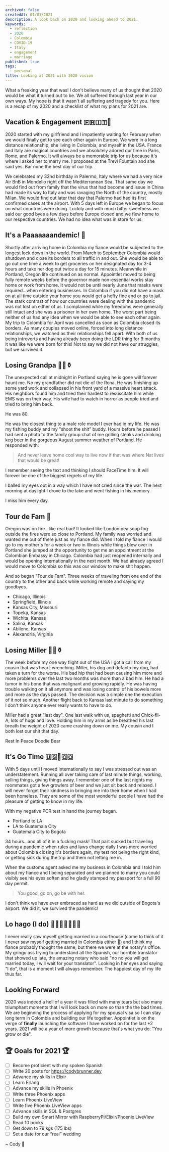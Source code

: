 ```yaml
---
archived: false
createdAt: 01/01/2021
description: A look back on 2020 and looking ahead to 2021.
keywords:
  - reflection
  - 2020
  - Colombia
  - COVID-19
  - Italy
  - engagement
  - marriage
published: true
tags:
  - personal
title: Looking at 2021 with 2020 vision
---
```



What a freaking year that was! I don't believe many of us thought that 2020 would be what it turned out to be. We all suffered through last year in our own ways. My hope is that it wasn't all suffering and tragedy for you. Here is a recap of my 2020 and a checklist of what my plans for 2021 are.

## Vacation & Engagement 🇫🇷🇮🇹💍

2020 started with my girlfriend and I impatiently waiting for February when we would finally get to see each other again in Europe. We were in a long distance relationship, she living in Colombia, and myself in the USA. France and Italy are magical countries and we absolutely adored our time in Paris, Rome, and Palermo. It will always be a memorable trip for us because it's where I asked her to marry me. I proposed at the Trevi Fountain and she said yes. Bar none the best day of our trip.

We celebrated my 32nd birthday in Palermo, Italy where we had a very nice Air BnB in Mondello right off the Mediterranean Sea. That same day we would find out from family that the virus that had become and issue in China had made its way to Italy and was ravaging the North of the country, mostly Milan. We would find out later that day that Palermo had had its first confirmed cases at the airport. With 5 days left in Europe we began to focus on what countries were doing. Luckily and with much bitter sweetness we said our good byes a few days before Europe closed and we flew home to our respective countries. We had no idea what was in store for us.

## It's a Paaaaaaandemic! 🦠

Shortly after arriving home in Colombia my fiance would be subjected to the longest lock down in the world. From March to September Colombia would shutdown and close its borders to all traffic in and out. She would be able to go out one time a week to get groceries on her designated day for 3-4 hours and take her dog out twice a day for 15 minutes. Meanwhile in Portland, Oregon life continued on as normal. Appointlet moved to being fully remote weeks before the governor made non-essential works stay home or work from home. It would not be until nearly June that masks were required...when entering businesses. In Colombia if you did not have a mask on at all time outside your home you would get a hefty fine and or go to jail. The stark contrast of how our countries were dealing with the pandemic was not lost on either of us. I complained while my freedoms were generally still intact and she was a prisoner in her own home. The worst part being neither of us had any idea when we would be able to see each other again. My trip to Colombia for April was cancelled as soon as Colombia closed its borders. As many couples moved online, forced into long distance relationships, we watched as their relationships fell apart. With both of us being introverts and having already been doing the LDR thing for 9 months it was like we were born for this! Not to say we did not have our struggles, but we survived it.

## Losing Grandpa 👴🏻⚱️

The unexpected call at midnight in Portland saying he is gone will forever haunt me. No my grandfather did not die of the Rona. He was finishing up some yard work and collapsed in his front yard of a massive heart attack. His neighbors found him and tried their hardest to resuscitate him while EMS was on their way. His wife had to watch in horror as people tried and tried to bring him back.

He was 80.

He was the closest thing to a male role model I ever had in my life. He was my fishing buddy and my "shoot the shit" buddy. Hours before he passed I had sent a photo to the family group chat of me grilling steaks and drinking keg beer in the gorgeous August summer weather of Portland. He responded with:

> And never leave home cool way to live now if that was where Nat lives that would be great!

I remember seeing the text and thinking I should FaceTime him. It will forever be one of the biggest regrets of my life.

I balled my eyes out in a way which I have not cried since the war. The next morning at daylight I drove to the lake and went fishing in his memory.

I miss him every day.

## Tour de Fam 🛫

Oregon was on fire...like real bad! It looked like London pea soup fog outside the fires were so close to Portland. My family was worried and wanted me out of there just as my fiance did. When I told my fiance I would go to my mother's for a week or two in Illinois while things blew over in Portland she jumped at the opportunity to get me an appointment at the Colombian Embassy in Chicago. Colombia had just reopened internally and would be opening internationally in the next month. We had already agreed I would move to Colombia so this was our window to make shit happen.

And so began "Tour de Fam". Three weeks of traveling from one end of the country to the other and back while working remote and saying my goodbyes.

- Chicago, Illinois
- Springfield, Illinois
- Kansas City, Missouri
- Topeka, Kansas
- Wichita, Kansas
- Salina, Kansas
- Abilene, Kansas
- Alexandria, Virginia

## Losing Miller 🐶🐾⚱️

The week before my one way flight out of the USA I got a call from my cousin that was heart-wrenching. Miller, his dog and defacto my dog, had taken a turn for the worse. His bad hip that had been causing him more and more problems over the last two months was more than a bad him. He had a tumor in his bone that was malignant and growing rapidly. He was having trouble walking on it all anymore and was losing control of his bowels more and more as the days passed. The decision was a simple one the execution of it not so much. Another flight back to Kansas last minute to do something I don't think anyone ever really wants to have to do.

Miller had a great "last day". One last walk with us, spaghetti and Chick-fil-A, lots of hugs and love. Holding him in my arms as he breathed his last breath the weight of 2020 came crashing down on me. My cousin and I both lost our shit that day.

Rest In Peace Doodie Bear

## It's Go Time 🇺🇸🛫🇨🇴

With 5 days until I moved internationally to say I was stressed out was an understatement. Running all over taking care of last minute things, working, selling things, giving things away. I remember one of the last nights my roommates got a few growlers of beer and we just sit back and relaxed. I will never forget their kindness in bringing me into their home when I had been homeless. They are some of the most wonderful people I have had the pleasure of getting to know in my life.

With my negative PCR test in hand the journey began.

- Portland to LA
- LA to Guatemala City
- Guatemala City to Bogota

34 hours...and all of it in a fucking mask! That part sucked but traveling during a pandemic when rules and laws change daily I was more worried about Colombia closing it's borders again, my test not being the right kind, or getting sick during the trip and them not letting me in.

When the customs agent asked me my business in Colombia and I told him about my fiance and I being separated and we planned to marry you could visibly see his eyes soften and he gladly stamped my passport for a full 90 day permit.

> You good, go on, go be with her.

I don't think we have ever embraced as hard as we did outside of Bogota's airport. We did it, we survived the pandemic!

## Lo hago (I do) 🤵🏻‍♂️👰🏼‍♀️💍

I never really saw myself getting married in a courthouse (come to think of it I never saw myself getting married in Colombia either 🤣) and I think my fiance probably thought the same; but there we were at the notary's office. My gringo ass trying to understand all the Spanish, our horrible translator that showed up late, the amazing notary who said "no no you will get married today, I will wait for your translator". Looking in her eyes and saying "I do", that is a moment I will always remember. The happiest day of my life thus far.

## Looking Forward

2020 was indeed a hell of a year it was filled with many tears but also many triumphant moments that I will look back on more so than the the bad times. We are beginning the process of applying for my spousal visa so I can stay long term in Colombia and building our life together. Appointlet is on the verge of **finally** launching the software I have worked on for the last +2 years. 2021 will be a year of more growth because that's what you do: "You grow or die".

## 🏆 Goals for 2021 🏆

- [ ] Become proficient with my spoken Spanish
- [ ] Write 20 posts for https://codybrunner.dev
- [ ] Advance my skills in Elixir
- [ ] Learn Erlang
- [ ] Advance my skills in Phoenix
- [ ] Write three Phoenix apps
- [ ] Learn Phoenix LiveView
- [ ] Write five Phoenix LiveView apps
- [ ] Advance skills in SQL & Postgres
- [ ] Build my own Smart Mirror with RaspberryPi/Elixir/Phoenix LiveView
- [ ] Read 10 books
- [ ] Get down to 79 kgs (175 lbs)
- [ ] Set a date for our “real” wedding

<Signature>~ Cody 🚀</Signature>

